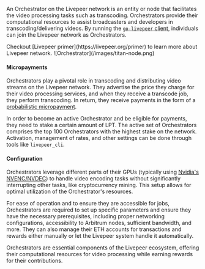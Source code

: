 An Orchestrator on the Livepeer network is an entity or node that facilitates
the video processing tasks such as transcoding. Orchestrators provide their
computational resources to assist broadcasters and developers in
transcoding/delivering videos. By running the
[`go-livepeer` client](https://github.com/livepeer/go-livepeer), individuals can
join the Livepeer network as Orchestrators.

<Info>
  Checkout [Livepeer primer](https://livepeer.org/primer) to learn more about
  Livepeer network.
</Info>

<Frame>![Orchestrator](/images/titan-node.png)</Frame>

#### Micropayments

Orchestrators play a pivotal role in transcoding and distributing video streams
on the Livepeer network. They advertise the price they charge for their video
processing services, and when they receive a transcode job, they perform
transcoding. In return, they receive payments in the form of a
[probabilistic micropayment](https://medium.com/livepeer-blog/a-primer-on-livepeers-probabilistic-micropayments-e16788b29331).

In order to become an active Orchestrator and be eligible for payments, they
need to stake a certain amount of LPT. The active set of Orchestrators comprises
the top 100 Orchestrators with the highest stake on the network. Activation,
management of rates, and other settings can be done through tools like
`livepeer_cli`.

#### Configuration

Orchestrators leverage different parts of their GPUs (typically using
[Nvidia's NVENC/NVDEC](https://developer.nvidia.com/blog/nvidia-ffmpeg-transcoding-guide/))
to handle video encoding tasks without significantly interrupting other tasks,
like cryptocurrency mining. This setup allows for optimal utilization of the
Orchestrator's resources.

For ease of operation and to ensure they are accessible for jobs, Orchestrators
are required to set up specific parameters and ensure they have the necessary
prerequisites, including proper networking configurations, accessibility to
Arbitrum nodes, sufficient bandwidth, and more. They can also manage their ETH
accounts for transactions and rewards either manually or let the Livepeer system
handle it automatically.

Orchestrators are essential components of the Livepeer ecosystem, offering their
computational resources for video processing while earning rewards for their
contributions.
